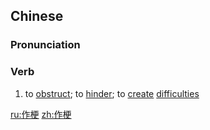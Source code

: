 ==Chinese==
{{zh-forms}}

===Pronunciation===
{{zh-pron
|m=zuògěng
|c=zok3 gang2
|mn=qz:chok-kńg/xm,zz:chok-kéng
|cat=verb
}}

===Verb===
{{zh-verb}}

# to [[obstruct]]; to [[hinder]]; to [[create]] [[difficulty|difficulties]]

[[ru:作梗]]
[[zh:作梗]]